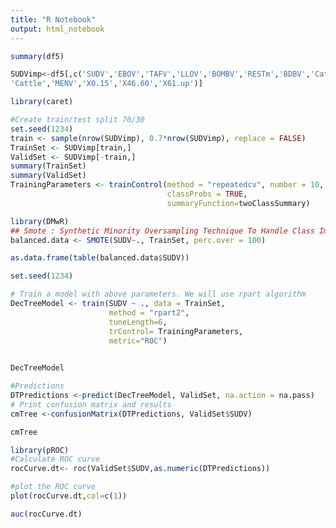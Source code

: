 ---
title: "R Notebook"
output: html_notebook
---



```{r}
summary(df5)
```
```{r}
SUDVimp<-df5[,c('SUDV','EBOV','TAFV','LLOV','BOMBV','RESTm','BDBV','Cat',
'Cattle','MENV','X0.15','X46.60','X61.up')]
```

```{r}
library(caret)
```

```{r}
#Create train/test split 70/30
set.seed(1234)
train <- sample(nrow(SUDVimp), 0.7*nrow(SUDVimp), replace = FALSE)
TrainSet <- SUDVimp[train,]
ValidSet <- SUDVimp[-train,]
summary(TrainSet)
summary(ValidSet)
TrainingParameters <- trainControl(method = "repeatedcv", number = 10, repeats=10,
                                   classProbs = TRUE,
                                   summaryFunction=twoClassSummary)
```

```{r}
library(DMwR)
## Smote : Synthetic Minority Oversampling Technique To Handle Class Imbalance In Binary Classification; code below puts it at 1:1 balance
balanced.data <- SMOTE(SUDV~., TrainSet, perc.over = 100)

as.data.frame(table(balanced.data$SUDV))
```

```{r}
set.seed(1234)

# Train a model with above parameters. We will use rpart algorithm
DecTreeModel <- train(SUDV ~ ., data = TrainSet, 
                      method = "rpart2",
                      tuneLength=6,
                      trControl= TrainingParameters,
                      metric="ROC")
                      
```
```{r}
DecTreeModel
```


```{r}
#Predictions
DTPredictions <-predict(DecTreeModel, ValidSet, na.action = na.pass)
# Print confusion matrix and results
cmTree <-confusionMatrix(DTPredictions, ValidSet$SUDV)
```

```{r}
cmTree
```
```{r}
library(pROC)
#Calculate ROC curve
rocCurve.dt<- roc(ValidSet$SUDV,as.numeric(DTPredictions))
```
```{r}
#plot the ROC curve
plot(rocCurve.dt,col=c(1))
```
```{r}
auc(rocCurve.dt)
```

